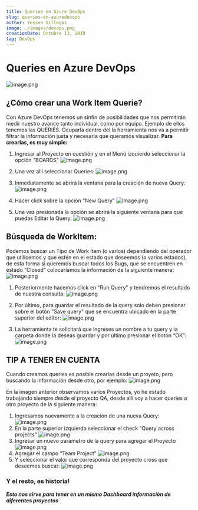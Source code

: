 ```yaml
---
title: Queries en Azure DevOps
slug: queries-en-azuredevops
author: Yessen Villegas
image: ./images/devops.png
creationDate: Octubre 13, 2019
tag: DevOps
---
```


# Queries en Azure DevOps

![image.png](./images/Yessen.jpeg)

## ¿Cómo crear una Work Item Querie?

Con Azure DevOps tenemos un sinfín de posibilidades que nos permitirán medir nuestro avance tanto individual, como por equipo. Ejemplo de ellos tenemos las QUERIES. Ocuparla dentro del la herramienta nos va a permitir filtrar la información justa y necesaria que queramos visualizar.
**Para crearlas, es muy simple:**

1. Ingresar al Proyecto en cuestión y en el Menú izquierdo seleccionar la opción "BOARDS"
   ![image.png](./images/Items1.png)

2. Una vez allí seleccionar Queries:
   ![image.png](./images/Items2.png)
3. Inmediatamente se abrirá la ventana para la creación de nueva Query:
   ![image.png](./images/Items3.png)
4. Hacer click sobre la opción "New Query"
   ![image.png](./images/Items4.png)
5. Una vez presionada la opción se abrirá la siguiente ventana para que puedas Editar la Query:
   ![image.png](./images/Items5.png)

## Búsqueda de WorkItem:

Podemos buscar un Tipo de Work Item (o varios) dependiendo del operador que utilicemos y que estén en el estado que deseemos (o varios estados), de esta forma si queremos buscar todos los Bugs, que se encuentren en estado “Closed” colocaríamos la información de la siguiente manera:
![image.png](./images/Items6.png)

1. Posteriormente hacemos click en "Run Query" y tendremos el resultado de nuestra consulta:
   ![image.png](./images/Items6.9.png)

2. Por último, para guardar el resultado de la query solo deben presionar sobre el botón "Save query" que se encuentra ubicado en la parte superior del editor:
   ![image.png](./images/Items7.png)
3. La herramienta te solicitará que ingreses un nombre a tu query y la carpeta donde la deseas guardar y por último presionar el botón “OK”:
   ![image.png](./images/Items8.png)

## **TIP A TENER EN CUENTA**

Cuando creamos queries es posible crearlas desde un proyeto, pero buscando la información desde otro, por ejemplo:
![image.png](./images/Items9.png)

En la imagen anterior observamos varios Proyectos, yo he estado trabajando siempre desde el proyecto QA, desde allí voy a hacer queries a otro proyecto de la siguiente manera:

1. Ingresamos nuevamente a la creación de una nueva Query:
   ![image.png](./images/Items10.png)
2. En la parte superior izquierda seleccionar el check “Query across projects”
   ![image.png](./images/Items11.png)
3. Ingresar un nuevo parámetro de la query para agregar el Proyecto
   ![image.png](./images/Items12.png)
4. Agregar el campo “Team Project”
   ![image.png](./images/Items13.png)
5. Y seleccionar el valor que corresponda del proyecto cross que deseemos buscar:
   ![image.png](./images/Items14.png)

### **Y el resto, es historia!**

**_Esto nos sirve para tener en un mismo Dashboard información de diferentes proyectos_**
